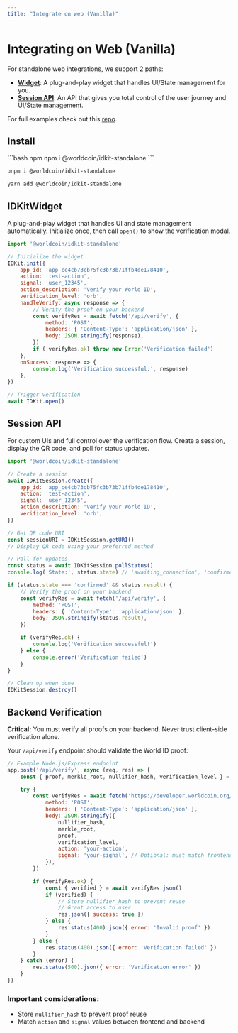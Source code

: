 ```yaml
---
title: "Integrate on web (Vanilla)"
---
```


# Integrating on Web (Vanilla)

For standalone web integrations, we support 2 paths:

- [**Widget**](#idkitwidget): A plug-and-play widget that handles UI/State management for you.
- [**Session API**](#session-api): An API that gives you total control of the user journey and UI/State management.

For full examples check out this [repo](https://github.com/worldcoin/idkit-js/tree/main/examples/with-html).

## Install

<CodeGroup>
```bash npm
npm i @worldcoin/idkit-standalone
```

```bash pnpm
pnpm i @worldcoin/idkit-standalone
```

```bash yarn
yarn add @worldcoin/idkit-standalone
```
</CodeGroup>

## IDKitWidget

A plug-and-play widget that handles UI and state management automatically. Initialize once, then call `open()` to show the verification modal.

```javascript
import '@worldcoin/idkit-standalone'

// Initialize the widget
IDKit.init({
	app_id: 'app_ce4cb73cb75fc3b73b71ffb4de178410',
	action: 'test-action',
	signal: 'user_12345',
	action_description: 'Verify your World ID',
	verification_level: 'orb',
	handleVerify: async response => {
		// Verify the proof on your backend
		const verifyRes = await fetch('/api/verify', {
			method: 'POST',
			headers: { 'Content-Type': 'application/json' },
			body: JSON.stringify(response),
		})
		if (!verifyRes.ok) throw new Error('Verification failed')
	},
	onSuccess: response => {
		console.log('Verification successful:', response)
	},
})

// Trigger verification
await IDKit.open()
```

## Session API

For custom UIs and full control over the verification flow. Create a session, display the QR code, and poll for status updates.

```javascript
import '@worldcoin/idkit-standalone'

// Create a session
await IDKitSession.create({
	app_id: 'app_ce4cb73cb75fc3b73b71ffb4de178410',
	action: 'test-action',
	signal: 'user_12345',
	action_description: 'Verify your World ID',
	verification_level: 'orb',
})

// Get QR code URI
const sessionURI = IDKitSession.getURI()
// Display QR code using your preferred method

// Poll for updates
const status = await IDKitSession.pollStatus()
console.log('State:', status.state) // 'awaiting_connection', 'confirmed', 'failed'

if (status.state === 'confirmed' && status.result) {
	// Verify the proof on your backend
	const verifyRes = await fetch('/api/verify', {
		method: 'POST',
		headers: { 'Content-Type': 'application/json' },
		body: JSON.stringify(status.result),
	})

	if (verifyRes.ok) {
		console.log('Verification successful!')
	} else {
		console.error('Verification failed')
	}
}

// Clean up when done
IDKitSession.destroy()
```

## Backend Verification

**Critical:** You must verify all proofs on your backend. Never trust client-side verification alone.

Your `/api/verify` endpoint should validate the World ID proof:

```javascript
// Example Node.js/Express endpoint
app.post('/api/verify', async (req, res) => {
	const { proof, merkle_root, nullifier_hash, verification_level } = req.body

	try {
		const verifyRes = await fetch('https://developer.worldcoin.org/api/v1/verify/app_your_app_id', {
			method: 'POST',
			headers: { 'Content-Type': 'application/json' },
			body: JSON.stringify({
				nullifier_hash,
				merkle_root,
				proof,
				verification_level,
				action: 'your-action',
				signal: 'your-signal', // Optional: must match frontend
			}),
		})

		if (verifyRes.ok) {
			const { verified } = await verifyRes.json()
			if (verified) {
				// Store nullifier_hash to prevent reuse
				// Grant access to user
				res.json({ success: true })
			} else {
				res.status(400).json({ error: 'Invalid proof' })
			}
		} else {
			res.status(400).json({ error: 'Verification failed' })
		}
	} catch (error) {
		res.status(500).json({ error: 'Verification error' })
	}
})
```

### **Important considerations:**

- Store `nullifier_hash` to prevent proof reuse
- Match `action` and `signal` values between frontend and backend
